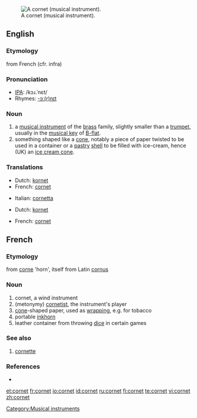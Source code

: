 {{wikipedia}}
[[Image:Cornet2.png|thumb|right|A cornet (musical instrument).]]
[[Category:Musical instruments]]
==English==

===Etymology===
from French (cfr. infra)

===Pronunciation===
*[[IPA]]: /kɔɹ.ˈnɛt/
*Rhymes: [[Rhymes:English:-ɔː(r)nɪt|-ɔː(r)nɪt]]

===Noun===
{{en-noun}}

# a [[musical instrument]] of the [[brass]] family, slightly smaller than a [[trumpet]], usually in the [[musical key]] of [[B-flat]].
# something shaped like a [[cone]], notably a piece of paper twisted to be used in a container or a [[pastry]] [[shell]] to be filled with ice-cream, hence (UK) an [[ice cream cone]].

===Translations===
{{rfc-level|Translations at L3+ (AutoFormat would have corrected level of Translations)}}
{{trans-top|musical instrument}}
*Dutch: [[kornet]]
*French: [[cornet#French|cornet]] {{m}}
{{trans-mid}}
*Italian: [[cornetta]] {{f}}
{{trans-bottom}}

{{trans-top|cone}}
*Dutch: [[kornet]]
{{trans-mid}}
*French: [[cornet#French|cornet]] {{m}}
{{trans-bottom}}

==French==
===Etymology===
from [[corne]] 'horn', itself from Latin [[cornus]]

===Noun===
# cornet, a wind instrument
# (metonymy) [[cornetist]], the instrument's player
# [[cone]]-shaped paper, used as [[wrapping]], e.g. for tobacco
# portable [[inkhorn]]
# leather container from throwing [[dice]] in certain games

===See also===
# [[cornette]] 

===References===
* {{NPLarousse}}

[[et:cornet]]
[[fr:cornet]]
[[io:cornet]]
[[id:cornet]]
[[ru:cornet]]
[[fi:cornet]]
[[te:cornet]]
[[vi:cornet]]
[[zh:cornet]]